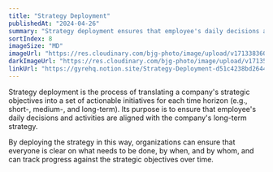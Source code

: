 ```yaml
---
title: "Strategy Deployment"
publishedAt: "2024-04-26"
summary: "Strategy deployment ensures that employee's daily decisions and activities are aligned with the company's long-term strategy."
sortIndex: 8
imageSize: "MD"
imageUrl: "https://res.cloudinary.com/bjg-photo/image/upload/v1713383603/Strategy_Deployment_qjnhkh.png"
darkImageUrl: "https://res.cloudinary.com/bjg-photo/image/upload/v1713553267/Strategy_Deployment_Dark_zrzng5.png"
linkUrl: "https://gyrehq.notion.site/Strategy-Deployment-d51c4238bd26445489a9f30364328fc6?pvs=4"
---
```


Strategy deployment is the process of translating a company's strategic objectives into a set of actionable initiatives for each time horizon (e.g., short-, medium-, and long-term). Its purpose is to ensure that employee's daily decisions and activities are aligned with the company's long-term strategy.

By deploying the strategy in this way, organizations can ensure that everyone is clear on what needs to be done, by when, and by whom, and can track progress against the strategic objectives over time.

<!-- excerpt -->
